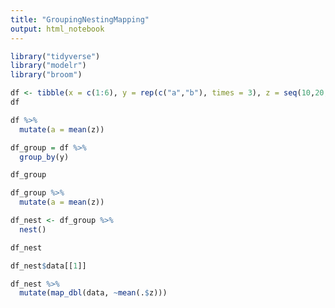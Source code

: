 ```yaml
---
title: "GroupingNestingMapping"
output: html_notebook
---
```


```r
library("tidyverse")
library("modelr")
library("broom")
```

```r
df <- tibble(x = c(1:6), y = rep(c("a","b"), times = 3), z = seq(10,20, by = 2))
df
```

```r
df %>%
  mutate(a = mean(z))
```

```r
df_group = df %>%
  group_by(y)

df_group
```


```r
df_group %>%
  mutate(a = mean(z))
```

```r
df_nest <- df_group %>%
  nest()

df_nest
```

```r
df_nest$data[[1]]
```

```r
df_nest %>%
  mutate(map_dbl(data, ~mean(.$z)))
```

